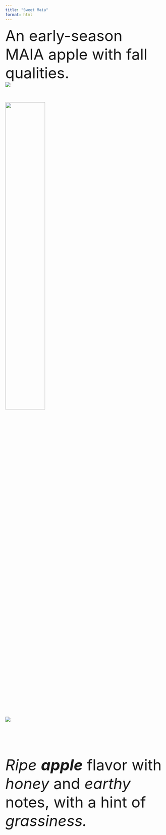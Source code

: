 ```yaml
---
title: "Sweet Maia"
format: html
---
```

<font size = "7">
An early-season MAIA apple with fall qualities.
<div class="container">
<div class="row">

<div class="col">
![](img/websitefigs/Apple_Sweet Maia.svg)
 </div>

<div class="col">
![](img/maia-crop.jpg){width=50%}
<br>
![](img/flavfigs/flavor_plot_Sweet Maia.svg)

<br>
<i> Ripe</i> <i><b>apple</b></i> flavor with <i>honey</i> and <i>earthy</i> notes, with a hint of <i>grassiness.</i>
</div>
</div>
